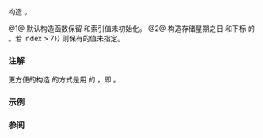 {{cpp/chrono/weekday_indexed/title|1=weekday_indexed}}
{{cpp/chrono/weekday_indexed/navbar}}
{{dcl begin}}
{{dcl|since=c++20|1=
weekday_indexed() = default;
}}
{{dcl|since=c++20|
constexpr weekday_indexed(const std::chrono::weekday&amp; wd, unsigned index) noexcept;
}}
{{dcl end}}

构造 {{tt|weekday_indexed}}。

@1@ 默认构造函数保留 {{lc|std::chrono::weekday}} 和索引值未初始化。
@2@ 构造存储星期之日 {{c|wd}} 和下标 {{c|index}} 的 {{tt|weekday_indexed}}。若 {{c|1=!wd.ok() {{!!}} index &gt; 7}} 则保有的值未指定。

=== 注解 ===
更方便的构造 {{tt|weekday_indexed}} 的方式是用 {{tt|weekday}} 的 {{tt|operator[]}}，即 {{c|wd[index]}}。

=== 示例 ===
{{example
|code=
#include &lt;chrono&gt;
#include &lt;iostream&gt;
using namespace std::chrono;

int main()
{
    constexpr auto third_friday = weekday_indexed(Friday, 3); // 使用构造函数 (2)
    static_assert(third_friday == Friday[3]);

    weekday_indexed wdi = Tuesday[2]; // 表示第二个星期二
    std::cout &lt;&lt; year_month_day{ wdi / October / 2019y } &lt;&lt; '\n';
}
|p=true
|output=
2019-10-08
}}

=== 参阅 ===
{{dsc begin}}
{{dsc inc|cpp/chrono/weekday/dsc operator at}}
{{dsc end}}

{{langlinks|de|en|es|ja|ru}}